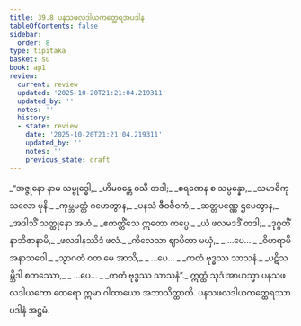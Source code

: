 ```yaml
---
title: 39.8 ပနသဖလဒါယကတ္ထေရအပဒါန
tableOfContents: false
sidebar:
  order: 8
type: tipitaka
basket: su
book: ap1
review:
  current: review
  updated: '2025-10-20T21:21:04.219311'
  updated_by: ''
  notes: ''
  history:
  - state: review
    date: '2025-10-20T21:21:04.219311'
    updated_by: ''
    notes: ''
    previous_state: draft
---
```



<DynamicBreadcrumb />


<ReviewStatus review={frontmatter.review} showDetails={true} />

<HypothesisAnnotation frontmatter={frontmatter} />

<Division number="43" book="ap1" e="ch" v="20" p="345">

<Paragraph number="4233" type="verses" book="ap1">
_“အဇ္ဇုနော နာမ သမ္ဗုဒ္ဓေါ,_  
_ဟိမဝန္တေ ဝသီ တဒါ;_  
_စရဏေန စ သမ္ပန္နော,_  
_သမာဓိကုသလော မုနိ._  

</Paragraph>

</Division>
<Division number="44" book="ap1" e="ch" v="20" p="345">

<Paragraph number="4234" type="verses" book="ap1">
_ကုမ္ဘမတ္တံ ဂဟေတွာန,_  
_ပနသံ ဇီဝဇီဝကံ;_  
_ဆတ္တပဏ္ဏေ ဌပေတွာန,_  
_အဒါသိံ သတ္ထုနော အဟံ._  

</Paragraph>

</Division>
<Division number="45" book="ap1" e="ch" v="20" p="345">

<Paragraph number="4235" type="verses" book="ap1">
_ဧကတ္တိံသေ ဣတော ကပ္ပေ,_  
_ယံ ဖလမဒဒိံ တဒါ;_  
_ဒုဂ္ဂတိံ နာဘိဇာနာမိ,_  
_ဖလဒါနဿိဒံ ဖလံ._  

</Paragraph>

</Division>
<Division number="46" book="ap1" e="ch" v="20" p="345">

<Paragraph number="4236" type="verses" book="ap1">
_ကိလေသာ ဈာပိတာ မယှံ,_  
_ …ပေ… _  
_ဝိဟရာမိ အနာသဝေါ._  

</Paragraph>

</Division>
<Division number="47" book="ap1" e="ch" v="20" p="345">

<Paragraph number="4237" type="verses" book="ap1">
_သွာဂတံ ဝတ မေ အာသိ,_  
_ …ပေ… _  
_ကတံ ဗုဒ္ဓဿ သာသနံ._  

</Paragraph>

</Division>
<Division number="48" book="ap1" e="ch" v="20" p="345">

<Paragraph number="4238" type="verses" book="ap1">
_ပဋိသမ္ဘိဒါ စတဿော,_  
_ …ပေ… _  
_ကတံ ဗုဒ္ဓဿ သာသနံ”._  

</Paragraph>

<Paragraph number="4239" book="ap1">
ဣတ္ထံ သုဒံ အာယသ္မာ ပနသဖလဒါယကော ထေရော ဣမာ ဂါထာယော အဘာသိတ္ထာတိ.

</Paragraph>
</Division>

<Paragraph number="4240" type="center" book="ap1">
ပနသဖလဒါယကတ္ထေရဿာပဒါနံ အဋ္ဌမံ.
</Paragraph>